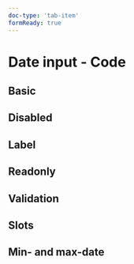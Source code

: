 ```yaml
---
doc-type: 'tab-item'
formReady: true
---
```


# Date input - Code

## Basic

<DateInputPlayground height="28rem" />

## Disabled

<DateInputDisabledPlayground />

## Label

<DateInputLabelPlayground height="28rem" />

## Readonly

<DateInputReadonlyPlayground />

## Validation

<DateInputValidationPlayground height="40rem" />

## Slots

<DateInputWithSlotsPlayground height="28rem" />

## Min- and max-date

<DateInputMinMaxDatePlayground height="28rem" />

<PropsApi />
